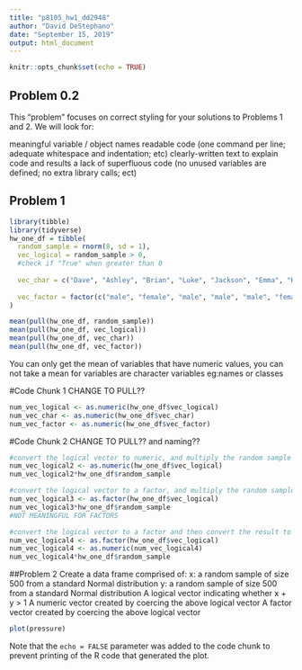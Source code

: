 ```yaml
---
title: "p8105_hw1_dd2948"
author: "David DeStephano"
date: "September 15, 2019"
output: html_document
---
```


```r
knitr::opts_chunk$set(echo = TRUE)
```

## Problem 0.2
This “problem” focuses on correct styling for your solutions to Problems 1 and 2. We will look for:

meaningful variable / object names
readable code (one command per line; adequate whitespace and indentation; etc)
clearly-written text to explain code and results
a lack of superfluous code (no unused variables are defined; no extra library calls; ect)

## Problem 1
```r
library(tibble)
library(tidyverse)
hw_one_df = tibble(
  random_sample = rnorm(8, sd = 1), 
  vec_logical = random_sample > 0, 
  #check if "True" when greater than 0
  
  vec_char = c("Dave", "Ashley", "Brian", "Luke", "Jackson", "Emma", "Katherine", "Eight"),
  
  vec_factor = factor(c("male", "female", "male", "male", "male", "female", "female", "number" ))
)

mean(pull(hw_one_df, random_sample))
mean(pull(hw_one_df, vec_logical))
mean(pull(hw_one_df, vec_char))
mean(pull(hw_one_df, vec_factor))
```
You can only get the mean of variables that have numeric values, you can not take a mean for variables are character variables eg:names or classes

#Code Chunk 1 CHANGE TO PULL??
```r
num_vec_logical <- as.numeric(hw_one_df$vec_logical)
num_vec_char <- as.numeric(hw_one_df$vec_char)
num_vec_factor <- as.numeric(hw_one_df$vec_factor)
```

#Code Chunk 2  CHANGE TO PULL?? and naming??
```r
#convert the logical vector to numeric, and multiply the random sample by the result
num_vec_logical2 <- as.numeric(hw_one_df$vec_logical)
num_vec_logical2*hw_one_df$random_sample

#convert the logical vector to a factor, and multiply the random sample by the result
num_vec_logical3 <- as.factor(hw_one_df$vec_logical)
num_vec_logical3*hw_one_df$random_sample
#NOT MEANINGFUL FOR FACTORS

#convert the logical vector to a factor and then convert the result to numeric, and multiply the random sample by the result
num_vec_logical4 <- as.factor(hw_one_df$vec_logical)
num_vec_logical4 <- as.numeric(num_vec_logical4)
num_vec_logical4*hw_one_df$random_sample

```
##Problem 2
Create a data frame comprised of:
x: a random sample of size 500 from a standard Normal distribution
y: a random sample of size 500 from a standard Normal distribution
A logical vector indicating whether x + y > 1
A numeric vector created by coercing the above logical vector
A factor vector created by coercing the above logical vector







```r
plot(pressure)
```

Note that the `echo = FALSE` parameter was added to the code chunk to prevent printing of the R code that generated the plot.
